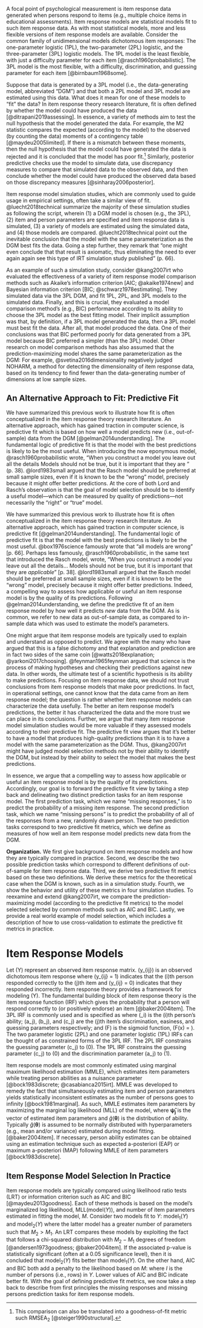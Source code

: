 A focal point of psychological measurement is item response data generated when persons respond to items (e.g., multiple choice items in educational assessments). Item response models are statistical models fit to such item response data. As with most statistical models, more and less flexible versions of item response models are available. Consider the common family of unidimensional models dichotomous item responses: The one-parameter logistic (1PL), the two-parameter (2PL) logistic, and the three-parameter (3PL) logistic models. The 1PL model is the least flexible, with just a difficulty parameter for each item [@rasch1960probabilistic]. The 3PL model is the most flexible, with a difficulty, discrimination, and guessing parameter for each item [@birnbaum1968some].

Suppose that data is generated by a 3PL model (i.e., the data-generating model, abbreviated "DGM") and that both a 2PL model and 3PL model are estimated using this data. What does it mean for one of these models to "fit" the data? In item response theory research literature, fit is often defined by whether the model could have produced the data [@ditrapani2019assessing]. In essence, a variety of methods aim to test the null hypothesis that the model generated the data. For example, the M2 statistic compares the expected (according to the model) to the observed (by counting the data) moments of a contingency table [@maydeu2005limited]. If there is a mismatch between these moments, then the null hypothesis that the model could have generated the data is rejected and it is concluded that the model has poor fit.^[This comparison can also be translated into a goodness-of-fit metric such RMSEA$_2$ [@steiger1990structural].] Similarly, posterior predictive checks use the model to simulate data, use discrepancy measures to compare that simulated data to the observed data, and then conclude whether the model could have produced the observed data based on those discrepancy measures [@sinharay2006posterior].

Item response model simulation studies, which are commonly used to guide usage in empirical settings, often take a similar view of fit. @luecht2018technical summarize the majority of these simulation studies as following the \emph{comparative model fit} script, wherein (1) a DGM model is chosen (e.g., the 3PL), (2) item and person parameters are specified and item response data is simulated, (3) a variety of models are estimated using the simulated data, and (4) those models are compared. @luecht2018technical point out the inevitable conclusion that the model with the same parameterization as the DGM best fits the data. Going a step further, they remark that "one might even conclude that that result is axiomatic, thus eliminating the need to ever again again see this type of IRT simulation study published" (p. 66).

As an example of such a simulation study, consider @kang2007irt who evaluated the effectiveness of a variety of item response model comparison methods such as Akaike's information criterion [AIC; @akaike1974new] and Bayesian information criterion [BIC; @schwarz1978estimating]. They simulated data via the 3PL DGM, and fit 1PL, 2PL, and 3PL models to the simulated data. Finally, and this is crucial, they evaluated a model comparison method's (e.g., BIC) performance according to its ability to choose the 3PL model as the best fitting model. Their implicit assumption was that, by definition, if a 3PL model generated the data, then a 3PL model must best fit the data. After all, that model produced the data. One of their conclusions was that BIC performed poorly for data generated from a 3PL model because BIC preferred a simpler (than the 3PL) model. Other research on model comparison methods has also assumed that the prediction-maximizing model shares the same parameterization as the DGM: For example, @svetina2016dimensionality negatively judged NOHARM, a method for detecting the dimensionality of item response data, based on its tendency to find fewer than the data-generating number of dimensions at low sample sizes.

## An Alternative Approach to Fit: Predictive Fit

We have summarized this previous work to illustrate how fit is often conceptualized in the item response theory research literature. An alternative approach, which has gained traction in computer science, is predictive fit which is based on how well a model predicts new (i.e., out-of-sample) data from the DGM [@gelman2014understanding]. The fundamental logic of predictive fit is that the model with the best predictions is likely to be the most useful. When introducing the now eponymous model, @rasch1960probabilistic wrote, "When you construct a model you leave out all the details\ldots{} Models should not be true, but it is important that they are \emph{applicable}" (p. 38). @lord1983small argued that the Rasch model should be preferred at small sample sizes, even if it is known to be the "wrong" model, precisely because it might offer better predictions. At the core of both Lord and Rasch's observation is that the goal of model selection should be to identify a useful model—which can be measured by quality of predictions—not necessarily the "right" or "true" model. 

We have summarized this previous work to illustrate how fit is often conceptualized in the item response theory research literature. An alternative approach, which has gained traction in computer science, is predictive fit [@gelman2014understanding]. The fundamental logic of predictive fit is that the model with the best predictions is likely to be the most useful. @box1976science famously wrote that "all models are wrong" [p. 66]. Perhaps less famously, @rasch1960probabilistic, in the same text that introduced the Rasch model, wrote, "When you construct a model you leave out all the details... Models should not be true, but it is important that they are *applicable*" [p. 38]. @lord1983small argued that the Rasch model should be preferred at small sample sizes, even if it is known to be the "wrong" model, precisely because it might offer better predictions. Indeed, a compelling way to assess how applicable or useful an item response model is by the quality of its predictions. Following @gelman2014understanding, we define the predictive fit of an item response model by how well it predicts *new* data from the DGM. As is common, we refer to new data as out-of-sample data, as compared to in-sample data which was used to estimate the model's parameters.

One might argue that item response models are typically used to explain and understand as opposed to predict. We agree with the many who have argued that this is a false dichotomy and that explanation and prediction are in fact two sides of the same coin [@watts2018explanation; @yarkoni2017choosing]. @feynman1965feynman argued that science is  the process of making hypotheses and checking their predictions against new data. In other words, the ultimate test of a scientific hypothesis is its ability to make predictions. Focusing on item response data, we should not trust conclusions from item response models that make poor predictions. In fact, in operational settings, one cannot know that the data came from an item response model; the question is rather whether item response models can characterize the data usefully. The better an item response model's predictions, the better it has characterized the data and the more trust we can place in its conclusions. Further, we argue that many item response model simulation studies would be more valuable if they assessed models according to their predictive fit. The predictive fit view argues that it's better to have a model that produces high-quality predictions than it is to have a model with the same parameterization as the DGM. Thus, @kang2007irt might have judged model selection methods not by their ability to identify the DGM, but instead by their ability to select the model that makes the best predictions.

In essence, we argue that a compelling way to assess how applicable or useful an item response model is by the quality of its predictions. Accordingly, our goal is to forward the predictive fit view by taking a step back and delineating two distinct prediction tasks for an item response model. The first prediction task, which we name "missing responses," is to predict the probability of a missing item response. The second prediction task, which we name "missing persons" is to predict the probability of all of the responses from a new, randomly drawn person. These two prediction tasks correspond to two predictive fit metrics, which we define as measures of how well an item response model predicts new data from the DGM.

**Organization.** We first give background on item response models and how they are typically compared in practice. Second, we describe the two possible prediction tasks which correspond to different definitions of out-of-sample for item response data. Third, we derive two predictive fit metrics based on these two definitions. We derive these metrics for the theoretical case when the DGM is known, such as in a simulation study. Fourth, we show the behavior and utility of these metrics in four simulation studies. To reexamine and extend @kang2007irt, we compare the prediction-maximizing model (according to the predictive fit metrics) to the model selected selected by common methods such as AIC and BIC. Lastly, we provide a real world example of model selection, which includes a description of how to use cross-validation to estimate the predictive fit metrics in practice.

# Item Response Models

Let \(Y\) represent an observed item response matrix. \(y_{ij}\) is an observed dichotomous item response where \(y_{ij} = 1\) indicates that the \(i\)th person responded correctly to the \(j\)th item and \(y_{ij} = 0\) indicates that they responded incorrectly. Item response theory provides a framework for modeling \(Y\). The fundamental building block of item response theory is the item response function (IRF) which gives the probability that a person will respond correctly to (or positively endorse) an item [@baker2004item]. The 3PL IRF is commonly used and is specified as
\begin{equation}
    \text{Pr}(y_{ij} = 1) = c_j + (1 - c_j) F(a_j \theta_i + b_j)
\end{equation}
where \(\theta_i\) is the \(i\)th person's ability; \(a_j\), \(b_j\), and \(c_j\) are the \(j\)th item's discrimination, easiness, and guessing parameters respectively; and \(F\) is the sigmoid function, \(F(x) = \dfrac{e^x}{1 + e^x}\). The two parameter logistic (2PL) and one parameter logistic (1PL) IRFs can be thought of as constrained forms of the 3PL IRF. The 2PL IRF constrains the guessing parameter \(c_j\) to \(0\). The 1PL IRF constrains the guessing parameter \(c_j\) to \(0\) and the discrimination parameter \(a_j\) to \(1\).\footnote{Typically, but not always, the specification of the IRF is the same for each item on an exam. For example, as is common, we refer to the case where each of the items has a 3PL IRF as a 3PL model.}

Item response models are most commonly estimated using marginal maximum likelihood estimation (MMLE), which estimates item parameters while treating person abilities as a nuisance parameter [@bock1983discrete; @casabianca2015irt]. MMLE was developed to remedy the fact that simultaneously estimating item and person parameters yields statistically inconsistent estimates as the number of persons goes to infinity [@bock1981marginal]. As such, MMLE estimates item parameters by maximizing the marginal log likelihood (MLL) of the model,
\begin{align}
\text{MLL}(\text{model}(Y))= \sum_{i}^{I} \log \int \left[\prod_{j=1}^{J} \hat{\text{Pr}}(y_{ij} | \bm{\hat\psi_j}, \bm{\theta}) \right] \hat g(\bm{\theta}) d\bm{\theta}
\end{align}
where $\bm{\hat\psi_j}$ is the vector of estimated item parameters and $\hat g(\bm{\theta})$ is the distribution of ability. Typically $\hat g(\bm{\theta})$ is assumed to be normally distributed with hyperparameters (e.g., mean and/or variance) estimated during model fitting. \footnote{For example, the mirt R package assumes that $\hat g(\bm{\theta})$ follows a multivariate normal distribution by default. When fitting a 1PL model, the mean is fixed to 0 and the variance is estimated [@chalmers2012mirt]. When fitting a 2PL model, the mean is fixed to 0 and the variance is fixed to 1 (these fixed ability parameters are compensated for by free estimation of item difficulties and item discriminations, respectively).} [@baker2004item]. If necessary, person ability estimates can be obtained using an estimation technique such as expected a-posteriori (EAP) or maximum a-posteriori (MAP) following MMLE of item parameters [@bock1983discrete].

## Item Response Model Selection In Practice

Item response models are typically compared using likelihood ratio tests (LRT) or information criterion such as AIC and BIC [@maydeu2013goodness]. Each of these methods is based on the model's marginalized log likelihood, $\text{MLL}(\text{model}(Y))$, and number of item parameters estimated in fitting the model, $M$. Consider two models fit to $Y$: $\text{model}_1(Y)$ and $\text{model}_2(Y)$ where the latter model has a greater number of parameters such that $M_2 > M_1$. An LRT compares these models by exploiting the fact that
\begin{align}
2 \cdot [\text{MLL}(\text{model}_2(Y)) - \text{MLL}(\text{model}_1(Y))]
\end{align}
follows a chi-squared distribution with $M_2 - M_1$ degrees of freedom [@andersen1973goodness; @baker2004item]. If the associated p-value is statistically significant (often at a 0.05 significance level), then it is concluded that $\text{model}_2(Y)$ fits better than $\text{model}_1(Y)$. On the other hand, AIC and BIC both add a penalty to the likelihood based on $M$:
\begin{align}
\text{AIC}(\text{model}) &= -2 \cdot \text{MLL}(\text{model}(Y)) + 2M \\
\text{BIC}(\text{model}) &= -2 \cdot \text{MLL}(\text{model}(Y)) + \log(I) \cdot M
\end{align}
where $I$ is the number of persons (i.e., rows) in $Y$. Lower values of AIC and BIC indicate better fit. With the goal of defining predictive fit metrics, we now take a step back to describe from first principles the missing responses and missing persons prediction tasks for item response models.
